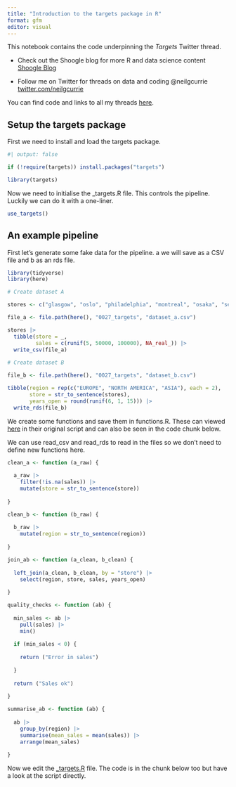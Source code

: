 ```yaml
---
title: "Introduction to the targets package in R"
format: gfm
editor: visual
---
```


This notebook contains the code underpinning the *Targets* Twitter thread.

- Check out the Shoogle blog for more R and data science content [Shoogle Blog](https://www.shoogle.co/blog)

-   Follow me on Twitter for threads on data and coding @neilgcurrie [twitter.com/neilgcurrie](www.twitter.com/neilgcurrie)

You can find code and links to all my threads [here](https://github.com/neilcuz/threads).

## Setup the targets package

First we need to install and load the targets package.

```r
#| output: false

if (!require(targets)) install.packages("targets")

library(targets)

```

Now we need to initialise the _targets.R file. This controls the pipeline. Luckily we can do it with a one-liner.

```r
use_targets()
```
## An example pipeline

First let's generate some fake data for the pipeline. a we will save as a CSV file and b as an rds file.

```r
library(tidyverse)
library(here)

# Create dataset A

stores <- c("glasgow", "oslo", "philadelphia", "montreal", "osaka", "seoul")

file_a <- file.path(here(), "0027_targets", "dataset_a.csv")

stores |> 
  tibble(store = _,
         sales = c(runif(5, 50000, 100000), NA_real_)) |> 
  write_csv(file_a)
  
# Create dataset B

file_b <- file.path(here(), "0027_targets", "dataset_b.csv")

tibble(region = rep(c("EUROPE", "NORTH AMERICA", "ASIA"), each = 2),
       store = str_to_sentence(stores),
       years_open = round(runif(6, 1, 15))) |> 
  write_rds(file_b)
```

We create some functions and save them in functions.R. These can viewed [here]() in their original script and can also be seen in the code chunk below.

We can use read_csv and read_rds to read in the files so we don't need to define
new functions here.

```r
clean_a <- function (a_raw) {
  
  a_raw |> 
    filter(!is.na(sales)) |> 
    mutate(store = str_to_sentence(store))
  
}

clean_b <- function (b_raw) {
  
  b_raw |> 
    mutate(region = str_to_sentence(region))
  
}

join_ab <- function (a_clean, b_clean) {
  
  left_join(a_clean, b_clean, by = "store") |> 
    select(region, store, sales, years_open)
  
}

quality_checks <- function (ab) {
  
  min_sales <- ab |> 
    pull(sales) |> 
    min()
  
  if (min_sales < 0) {
    
    return ("Error in sales")
    
  }
  
  return ("Sales ok")
  
}

summarise_ab <- function (ab) {
  
  ab |> 
    group_by(region) |> 
    summarise(mean_sales = mean(sales)) |> 
    arrange(mean_sales)
  
}
```

Now we edit the [_targets.R]() file. The code is in the chunk below too but have a look at the script directly.



